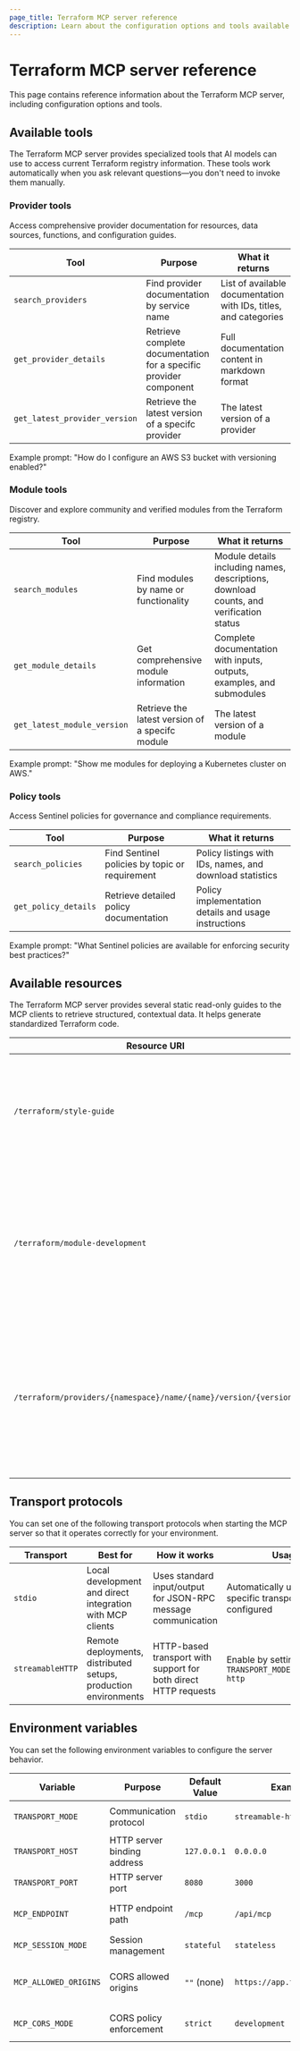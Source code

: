 ```yaml
---
page_title: Terraform MCP server reference
description: Learn about the configuration options and tools available for the Terraform MCP server.
---
```


# Terraform MCP server reference

This page contains reference information about the Terraform MCP server, including configuration options and tools.

## Available tools

The Terraform MCP server provides specialized tools that AI models can use to access current Terraform registry information. These tools work automatically when you ask relevant questions—you don't need to invoke them manually.

### Provider tools

Access comprehensive provider documentation for resources, data sources, functions, and configuration guides.

| Tool | Purpose | What it returns |
|------|---------|-----------------|
| `search_providers` | Find provider documentation by service name | List of available documentation with IDs, titles, and categories |
| `get_provider_details` | Retrieve complete documentation for a specific provider component | Full documentation content in markdown format |
| `get_latest_provider_version` | Retrieve the latest version of a specifc provider | The latest version of a provider |

Example prompt: "How do I configure an AWS S3 bucket with versioning enabled?"

### Module tools

Discover and explore community and verified modules from the Terraform registry.

| Tool | Purpose | What it returns |
|------|---------|-----------------|
| `search_modules` | Find modules by name or functionality | Module details including names, descriptions, download counts, and verification status |
| `get_module_details` | Get comprehensive module information | Complete documentation with inputs, outputs, examples, and submodules |
| `get_latest_module_version` | Retrieve the latest version of a specifc module | The latest version of a module |

Example prompt: "Show me modules for deploying a Kubernetes cluster on AWS."

### Policy tools

Access Sentinel policies for governance and compliance requirements.

| Tool | Purpose | What it returns |
|------|---------|-----------------|
| `search_policies` | Find Sentinel policies by topic or requirement | Policy listings with IDs, names, and download statistics |
| `get_policy_details` | Retrieve detailed policy documentation | Policy implementation details and usage instructions |

Example prompt: "What Sentinel policies are available for enforcing security best practices?"

## Available resources

The Terraform MCP server provides several static read-only guides to the MCP clients to retrieve structured, contextual data. It helps generate standardized Terraform code. 

| Resource URI | Kind | Description |
|--------------|------|-------------|
| `/terraform/style-guide` | Resource | Terraform Style Guide - Provides access to the official Terraform style guide documentation in markdown format |
| `/terraform/module-development` | Resource | Terraform Module Development Guide - Comprehensive guide covering module composition, structure, providers, publishing, and refactoring best practices |
| `/terraform/providers/{namespace}/name/{name}/version/{version}` | Resource Template | Provider Resource Template - Dynamically retrieves detailed documentation and overview for any Terraform provider by namespace, name, and version |

## Transport protocols

You can set one of the following transport protocols when starting the MCP server so that it operates correctly for your environment. 

|   Transport      |   Best for                                                      |   How it works                                                                                |   Usage                                                          |
|------------------|-----------------------------------------------------------------|-----------------------------------------------------------------------------------------------|------------------------------------------------------------------|
| `stdio`          | Local development and direct integration with MCP clients       | Uses standard input/output for JSON-RPC message communication                                 | Automatically used when no specific transport mode is configured |
| `streamableHTTP` | Remote deployments, distributed setups, production environments | HTTP-based transport with support for both direct HTTP requests                               | Enable by setting `TRANSPORT_MODE=streamable-http`               |


## Environment variables

You can set the following environment variables to configure the server behavior.

| Variable             | Purpose                     | Default Value   | Example                   | Options                                 |
|----------------------|-----------------------------|-----------------|---------------------------|-----------------------------------------|
| `TRANSPORT_MODE`     | Communication protocol      | `stdio`         | `streamable-http`         | `stdio`, `streamable-http`              |
| `TRANSPORT_HOST`     | HTTP server binding address | `127.0.0.1`     | `0.0.0.0`                 | Any valid IP address                    |
| `TRANSPORT_PORT`     | HTTP server port            | `8080`          | `3000`                    | Any valid port number                   |
| `MCP_ENDPOINT`       | HTTP endpoint path          | `/mcp`          | `/api/mcp`                | Any valid endpoint path                 |
| `MCP_SESSION_MODE`   | Session management          | `stateful`      | `stateless`               | `stateful`, `stateless`                 |
| `MCP_ALLOWED_ORIGINS`| CORS allowed origins        | `""` (none)     | `https://app.terraform.io`| Comma-separated list of origins or `""` |
| `MCP_CORS_MODE`      | CORS policy enforcement     | `strict`        | `development`             | `strict`, `development`, `disabled`     |